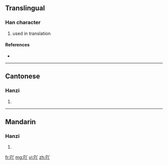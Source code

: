 ==Translingual==

===Han character===
{{Han char|rn=30|rad=口|as=03|sn=6|four=|canj=口金中 (RCL)}}

# used in translation

====References====
* {{Han ref|kx=0177.021|hdz=10584.020|uh=5416|ud=21526}}

----

==Cantonese==

===Hanzi===
{{yue-hanzi|jyut=|y=a1}}

# {{defn|Cantonese}}

----

==Mandarin==

===Hanzi===
{{cmn-hanzi|pin=[[ā]] ([[a1]])|wg=a<sup>1</sup>}}

# {{defn|Mandarin}}

[[fr:吖]]
[[mg:吖]]
[[vi:吖]]
[[zh:吖]]